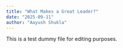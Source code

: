 ---
title: "What Makes a Great Leader?"
date: "2025-09-11"
author: "Aayush Shukla"
---

This is a test dummy file for editing purposes.
